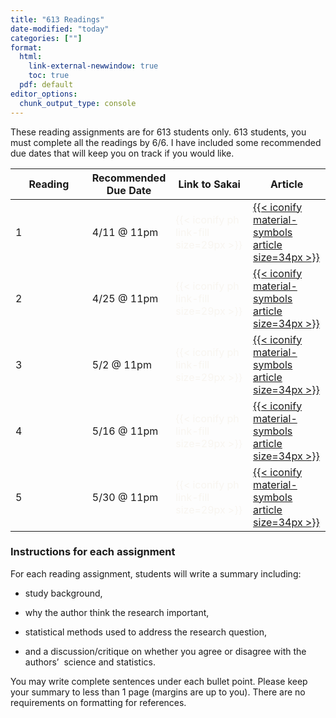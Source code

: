 ```yaml
---
title: "613 Readings"
date-modified: "today"
categories: [""]
format: 
  html:
    link-external-newwindow: true
    toc: true
  pdf: default
editor_options: 
  chunk_output_type: console
---
```


These reading assignments are for 613 students only. 613 students, you must complete all the readings by 6/6. I have included some recommended due dates that will keep you on track if you would like.

| Reading | Recommended Due Date | Link to Sakai                                                    | Article                                                                                                                                                                                                                                                                                                                                                                                                                                                                                                                                     |
|------------------|------------------|------------------|------------------|
| 1       | 4/11 \@ 11pm         | [{{< iconify ph link-fill size=29px >}}]{style="color:#f8f5f0;"} | [{{< iconify material-symbols article size=34px >}}](https://ohsuitg-my.sharepoint.com/personal/wakim_ohsu_edu/_layouts/15/onedrive.aspx?FolderCTID=0x012000313CF7F10467BC479DC8A23F258AB10C&id=%2Fpersonal%2Fwakim%5Fohsu%5Fedu%2FDocuments%2FTeaching%2FClasses%2FS2024%5FBSTA%5F513%5F613%2FStudent%5Ffiles%2FReadings%5F613%2FReading%5F01%5FJCEM%5FWalter%5F2000%5FChoiceofEffectMeasure%2Epdf&parent=%2Fpersonal%2Fwakim%5Fohsu%5Fedu%2FDocuments%2FTeaching%2FClasses%2FS2024%5FBSTA%5F513%5F613%2FStudent%5Ffiles%2FReadings%5F613) |
| 2       | 4/25 \@ 11pm         | [{{< iconify ph link-fill size=29px >}}]{style="color:#f8f5f0;"} | [{{< iconify material-symbols article size=34px >}}](https://ohsuitg-my.sharepoint.com/:b:/r/personal/wakim_ohsu_edu/Documents/Teaching/Classes/S2024_BSTA_513_613/Student_files/Readings_613/Reading_02_Interrater_agreement.Kappa_statistic.pdf?csf=1&web=1&e=XKrQKl)                                                                                                                                                                                                                                                                     |
| 3       | 5/2 \@ 11pm          | [{{< iconify ph link-fill size=29px >}}]{style="color:#f8f5f0;"} | [{{< iconify material-symbols article size=34px >}}](https://ohsuitg-my.sharepoint.com/:b:/r/personal/wakim_ohsu_edu/Documents/Teaching/Classes/S2024_BSTA_513_613/Student_files/Readings_613/Reading_03_Gallis_ModelingBin_Outcomes_AnnGlobHealth_2019%5B1%5D.pdf?csf=1&web=1&e=6Flm3W)                                                                                                                                                                                                                                                    |
| 4       | 5/16 \@ 11pm         | [{{< iconify ph link-fill size=29px >}}]{style="color:#f8f5f0;"} | [{{< iconify material-symbols article size=34px >}}](https://ohsuitg-my.sharepoint.com/personal/wakim_ohsu_edu/_layouts/15/onedrive.aspx?FolderCTID=0x012000313CF7F10467BC479DC8A23F258AB10C&id=%2Fpersonal%2Fwakim%5Fohsu%5Fedu%2FDocuments%2FTeaching%2FClasses%2FS2024%5FBSTA%5F513%5F613%2FStudent%5Ffiles%2FReadings%5F613%2FReading%5F04%5Fpurposeful%20selection%20using%20R%2Epdf&parent=%2Fpersonal%2Fwakim%5Fohsu%5Fedu%2FDocuments%2FTeaching%2FClasses%2FS2024%5FBSTA%5F513%5F613%2FStudent%5Ffiles%2FReadings%5F613)           |
| 5       | 5/30 \@ 11pm         | [{{< iconify ph link-fill size=29px >}}]{style="color:#f8f5f0;"} | [{{< iconify material-symbols article size=34px >}}](https://ohsuitg-my.sharepoint.com/personal/wakim_ohsu_edu/_layouts/15/onedrive.aspx?FolderCTID=0x012000313CF7F10467BC479DC8A23F258AB10C&id=%2Fpersonal%2Fwakim%5Fohsu%5Fedu%2FDocuments%2FTeaching%2FClasses%2FS2024%5FBSTA%5F513%5F613%2FStudent%5Ffiles%2FReadings%5F613%2FReading%5F05%5FMultivariable%5For%5FMultivariate%2Epdf&parent=%2Fpersonal%2Fwakim%5Fohsu%5Fedu%2FDocuments%2FTeaching%2FClasses%2FS2024%5FBSTA%5F513%5F613%2FStudent%5Ffiles%2FReadings%5F613)            |

### Instructions for each assignment

For each reading assignment, students will write a summary including:

-   study background,

-   why the author think the research important,

-   statistical methods used to address the research question,

-   and a discussion/critique on whether you agree or disagree with the authors'  science and statistics.

You may write complete sentences under each bullet point. Please keep your summary to less than 1 page (margins are up to you). There are no requirements on formatting for references. 
